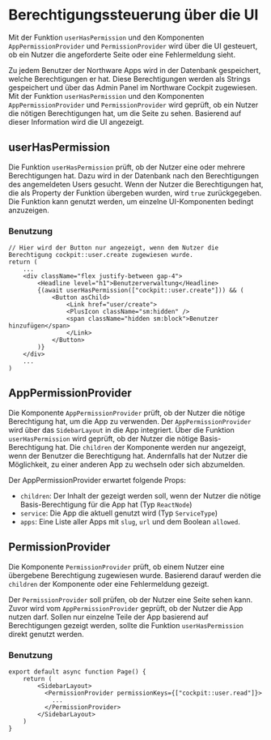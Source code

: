 
<Meta title="Components/Berechtigungssteuerung" />

# Berechtigungssteuerung über die UI

Mit der Funktion `userHasPermission` und den Komponenten `AppPermissionProvider` und `PermissionProvider` wird über die UI gesteuert, ob ein Nutzer die angeforderte Seite oder eine Fehlermeldung sieht.

<ViewSource path="/components/permission-provider.tsx" />

Zu jedem Benutzer der Northware Apps wird in der Datenbank gespeichert, welche Berechtigungen er hat. 
Diese Berechtigungen werden als Strings gespeichert und über das Admin Panel im Northware Cockpit zugewiesen.
Mit der Funktion `userHasPermission` und den Komponenten `AppPermissionProvider` und `PermissionProvider` wird geprüft, 
ob ein Nutzer die nötigen Berechtigungen hat, um die Seite zu sehen. Basierend auf dieser Information wird die UI angezeigt.

## userHasPermission

Die Funktion `userHasPermission` prüft, ob der Nutzer eine oder mehrere Berechtigungen hat.
Dazu wird in der Datenbank nach den Berechtigungen des angemeldeten Users gesucht.
Wenn der Nutzer die Berechtigungen hat, die als Property der Funktion übergeben wurden, wird `true` zurückgegeben.
Die Funktion kann genutzt werden, um einzelne UI-Komponenten bedingt anzuzeigen.

### Benutzung

```tsx
// Hier wird der Button nur angezeigt, wenn dem Nutzer die Berechtigung cockpit::user.create zugewiesen wurde.
return (
    ...
    <div className="flex justify-between gap-4">
        <Headline level="h1">Benutzerverwaltung</Headline>
        {(await userHasPermission(["cockpit::user.create"])) && (
            <Button asChild>
                <Link href="user/create">
                <PlusIcon className="sm:hidden" />
                <span className="hidden sm:block">Benutzer hinzufügen</span>
                </Link>
            </Button>
        )}
    </div>
    ...
)
```

## AppPermissionProvider

Die Komponente `AppPermissionProvider` prüft, ob der Nutzer die nötige Berechtigung hat, um die App zu verwenden.
Der `AppPermissionProvider` wird über das `SidebarLayout` in die App integriert. 
Über die Funktion `userHasPermission` wird geprüft, ob der Nutzer die nötige Basis-Berechtigung hat.
Die `children` der Komponente werden nur angezeigt, wenn der Benutzer die Berechtigung hat. 
Andernfalls hat der Nutzer die Möglichkeit, zu einer anderen App zu wechseln oder sich abzumelden.

Der AppPermissionProvider erwartet folgende Props:

- `children`: Der Inhalt der gezeigt werden soll, wenn der Nutzer die nötige Basis-Berechtigung für die App hat (Typ `ReactNode`)
- `service`: Die App die aktuell genutzt wird (Typ `ServiceType`)
- `apps`: Eine Liste aller Apps mit `slug`, `url` und dem Boolean `allowed`.

## PermissionProvider

Die Komponente `PermissionProvider` prüft, ob einem Nutzer eine übergebene Berechtigung zugewiesen wurde.
Basierend darauf werden die `children` der Komponente oder eine Fehlermeldung gezeigt.

Der `PermissionProvider` soll prüfen, ob der Nutzer eine Seite sehen kann. 
Zuvor wird vom `AppPermissionProvider` geprüft, ob der Nutzer die App nutzen darf.
Sollen nur einzelne Teile der App basierend auf Berechtigungen gezeigt werden, sollte die Funktion `userHasPermission` direkt genutzt werden.

### Benutzung

```tsx
export default async function Page() {
    return (
        <SidebarLayout>
          <PermissionProvider permissionKeys={["cockpit::user.read"]}>
            ...
          </PermissionProvider>
        </SidebarLayout>
    )
}
```